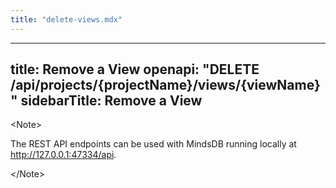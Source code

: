 ```yaml
---
title: "delete-views.mdx"
---
```


---
title: Remove a View
openapi: "DELETE /api/projects/{projectName}/views/{viewName}"
sidebarTitle: Remove a View
---

&lt;Note&gt;

The REST API endpoints can be used with MindsDB running locally at http://127.0.0.1:47334/api. 

&lt;/Note&gt;
